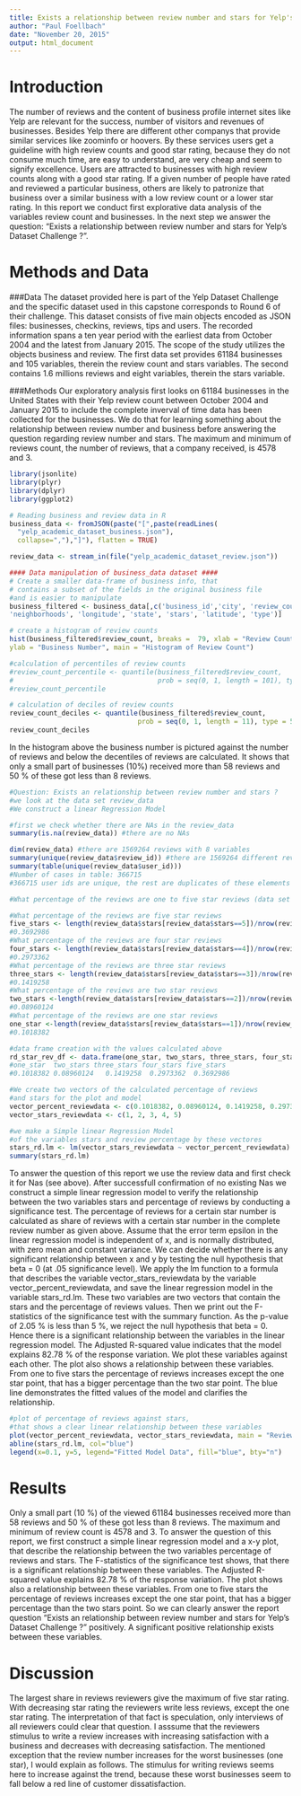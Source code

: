 ```yaml
---
title: Exists a relationship between review number and stars for Yelp's Dataset Challenge ?
author: "Paul Foellbach"
date: "November 20, 2015"
output: html_document
---
```

Introduction
=======================================================
The number of reviews and the content of business profile internet sites like Yelp are relevant for the success, number of visitors and revenues of businesses. Besides Yelp there are different other companys that provide similar services like zoominfo or hoovers.
By these services users get a guideline with high review counts and good star rating, because they do not consume much time, are easy to understand, are very cheap and seem to signify excellence. Users are attracted to businesses with high review counts along with a good star rating. If a given number of people have rated and reviewed a particular business, others are likely to patronize that business over a similar business with a low review count or a lower star rating. In this report we conduct first explorative data analysis of the variables review count and businesses. In the next step we answer the question: "Exists a relationship between review number and stars for Yelp's Dataset Challenge ?". 

Methods and Data
=======================================================
###Data
The dataset provided here is part of the Yelp Dataset Challenge and the specific dataset used 
in this capstone corresponds to Round 6 of their challenge. This dataset consists of five main
objects encoded as JSON files: businesses, checkins, reviews, tips and users. The recorded information
spans a ten year period with the earliest data from October 2004 and the latest from January 2015. The scope of the study utilizes the objects business and review. The first data set provides 61184 businesses and 105 variables, therein the review count and stars variables. The second contains 1.6 millions reviews and eight variables, therein the stars variable.

###Methods
Our exploratory analysis first looks on 61184 businesses in the United States with their Yelp review count between October 2004 and January 2015 to include the complete inverval of time data has been collected for the businesses. We do that for learning something about the relationship between review number and business before answering the question regarding review number and stars. The maximum and minimum of reviews count, the number of reviews, that a company received, is 4578 and 3.

```r
library(jsonlite)
library(plyr)
library(dplyr)
library(ggplot2)
```

```r
# Reading business and review data in R
business_data <- fromJSON(paste("[",paste(readLines(
  "yelp_academic_dataset_business.json"),
  collapse=","),"]"), flatten = TRUE)

review_data <- stream_in(file("yelp_academic_dataset_review.json"))
```
```r
#### Data manipulation of business_data dataset ####
# Create a smaller data-frame of business info, that 
# contains a subset of the fields in the original business file
#and is easier to manipulate
business_filtered <- business_data[,c('business_id','city', 'review_count','name',
'neighborhoods', 'longitude', 'state', 'stars', 'latitude', 'type')]
```

```r
# create a histogram of review counts
hist(business_filtered$review_count, breaks =  79, xlab = "Review Count",
ylab = "Business Number", main = "Histogram of Review Count")
```

```r
#calculation of percentiles of review counts
#review_count_percentile <- quantile(business_filtered$review_count,  
#                                    prob = seq(0, 1, length = 101), type = 5)
#review_count_percentile
```

```r
# calculation of deciles of review counts
review_count_deciles <- quantile(business_filtered$review_count,  
                                prob = seq(0, 1, length = 11), type = 5)
review_count_deciles
```

In the histogram above the business number is pictured against the number of reviews and below the decentiles of reviews are calculated. It shows that only a small part of businesses (10%) received more than 58 reviews and 50 % of these got less than 8 reviews. 

```r
#Question: Exists an relationship between review number and stars ?
#we look at the data set review_data
#We construct a linear Regression Model
```
```r
#first we check whether there are NAs in the review_data
summary(is.na(review_data)) #there are no NAs
```
```r
dim(review_data) #there are 1569264 reviews with 8 variables
summary(unique(review_data$review_id)) #there are 1569264 different review ids and no duplicate elements
summary(table(unique(review_data$user_id)))
#Number of cases in table: 366715
#366715 user ids are unique, the rest are duplicates of these elements

#What percentage of the reviews are one to five star reviews (data set review_data ) ? 
```

```r
#What percentage of the reviews are five star reviews
five_stars <- length(review_data$stars[review_data$stars==5])/nrow(review_data)
#0.3692986
#What percentage of the reviews are four star reviews
four_stars <- length(review_data$stars[review_data$stars==4])/nrow(review_data)
#0.2973362
#What percentage of the reviews are three star reviews
three_stars <- length(review_data$stars[review_data$stars==3])/nrow(review_data)
#0.1419258
#What percentage of the reviews are two star reviews
two_stars <-length(review_data$stars[review_data$stars==2])/nrow(review_data)
#0.08960124
#What percentage of the reviews are one star reviews
one_star <-length(review_data$stars[review_data$stars==1])/nrow(review_data)
#0.1018382

#data frame creation with the values calculated above
rd_star_rev_df <- data.frame(one_star, two_stars, three_stars, four_stars, five_stars)
#one_star  two_stars three_stars four_stars five_stars
#0.1018382 0.08960124   0.1419258  0.2973362  0.3692986

#We create two vectors of the calculated percentage of reviews 
#and stars for the plot and model
vector_percent_reviewdata <- c(0.1018382, 0.08960124, 0.1419258, 0.2973362, 0.3692986)
vector_stars_reviewdata <- c(1, 2, 3, 4, 5)

#we make a Simple linear Regression Model 
#of the variables stars and review percentage by these vectores
stars_rd.lm <- lm(vector_stars_reviewdata ~ vector_percent_reviewdata)
summary(stars_rd.lm)
```

To answer the question of this report we use the review data and first check it for Nas (see above). After successfull confirmation of no existing Nas we construct a simple linear regression model to verify the relationship between the two variables stars and percentage of reviews by conducting a significance test. The percentage of reviews for a certain star number is calculated as share of reviews with a certain star number in the complete review number as given above. Assume that the error term epsilon in the linear regression model is independent of x, and is normally distributed, with zero mean and constant variance. We can decide whether there is any significant relationship between x and y by testing the null hypothesis that beta = 0 (at .05 significance level). We apply the lm function to a formula that describes the variable vector_stars_reviewdata by the variable vector_percent_reviewdata, and save the linear regression model in the variable stars_rd.lm. These two variables are two vectors that contain the stars and the percentage of reviews values. Then we print out the F-statistics of the significance test with the summary function. As the p-value of 2.05 % is less than 5 %, we reject the null hypothesis that beta = 0. Hence there is a significant relationship between the variables in the linear regression model. The Adjusted R-squared value indicates that the model explains 82.78 % of the response variation. We plot these variables against each other. The plot also shows a relationship between these variables. From one to five stars the percentage of reviews increases except the one star point, that has a bigger percentage than the two star point. The blue line demonstrates the fitted values of the model and clarifies the relationship.

```r
#plot of percentage of reviews against stars,
#that shows a clear linear relationship between these variables
plot(vector_percent_reviewdata, vector_stars_reviewdata, main = "Review Data",xlab="Percentage of reviews", ylab = "Stars")
abline(stars_rd.lm, col="blue")
legend(x=0.1, y=5, legend="Fitted Model Data", fill="blue", bty="n")
```

Results
=======================================================
Only a small part (10 %) of the viewed 61184 businesses received more than 58 reviews and 50 % of these got less than 8 reviews. The maximum and minimum of review count is 4578 and 3. To answer the question of this report, we first construct a simple linear regression model and a x-y plot, that describe the relationship between the two variables percentage of reviews and stars. The F-statistics of the significance test shows, that there is a significant relationship between these variables. The Adjusted R-squared value explains 82.78 % of the response variation. The plot shows also a relationship between these variables. From one to five stars the percentage of reviews increases except the one star point, that has a bigger percentage than the two stars point. So we can clearly answer the report question "Exists an relationship between review number and stars for Yelp's Dataset Challenge ?" positively. A significant positive relationship exists between these variables.

Discussion
======================================================
The largest share in reviews reviewers give the maximum of five star rating. With decreasing star rating the reviewers write less reviews, except the one star rating. The interpretation of that fact is speculation, only interviews of all reviewers could clear that question. I asssume that the reviewers stimulus to write a review increases with increasing satisfaction with a business and decreases with decreasing satisfaction. The mentioned exception that the review number increases for the worst businesses (one star), I would explain as follows. The stimulus for writing reviews seems here to increase against the trend, because these worst businesses seem to fall below a red line of customer dissatisfaction.



